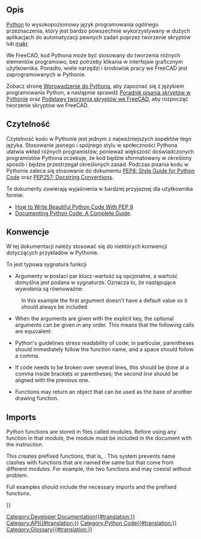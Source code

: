 <languages/>
{{TOCright}}

<span id="Description"></span>
== Opis ==

[https://www.python.org Python] to wysokopoziomowy język programowania ogólnego przeznaczenia, który jest bardzo powszechnie wykorzystywany w dużych aplikacjach do automatyzacji pewnych zadań poprzez tworzenie skryptów lub [[macros/pl|makr]].

We FreeCAD, kod Pythona może być stosowany do tworzenia różnych elementów programowo, bez potrzeby klikania w interfejsie graficznym użytkownika. Ponadto, wiele narzędzi i środowisk pracy we FreeCAD jest zaprogramowanych w Pythonie.

Zobacz stronę [[Introduction_to_Python/pl|Wprowadzenie do Pythona]], aby zapoznać się z językiem programowania Python, a następnie sprawdź [[Python_scripting_tutorial/pl|Poradnik pisania skryptów w Pythonie]] oraz [[FreeCA_Scripting_Basics/pl|Podstawy tworzenia skryptów we FreeCAD]], aby rozpocząć tworzenie skryptów we FreeCAD.

<span id="Readability"></span>
== Czytelność ==

Czytelność kodu w Pythonie jest jednym z najważniejszych aspektów tego języka. Stosowanie jasnego i spójnego stylu w społeczności Pythona ułatwia wkład różnych programistów, ponieważ większość doświadczonych programistów Pythona oczekuje, że kod będzie sformatowany w określony sposób i będzie przestrzegał określonych zasad. Podczas pisania kodu w Pythonie zaleca się stosowanie do dokumentu [https://www.python.org/dev/peps/pep-0008/ PEP8: Style Guide for Python Code] oraz [https://www.python.org/dev/peps/pep-0257/ PEP257: Docstring Conventions].

Te dokumenty zawierają wyjaśnienia w bardziej przyjaznej dla użytkownika formie:
* [https://realpython.com/python-pep8/ How to Write Beautiful Python Code With PEP 8]
* [https://realpython.com/documenting-python-code/ Documenting Python Code: A Complete Guide].

== Konwencje ==
W tej dokumentacji należy stosować się do niektórych konwencji dotyczących przykładów w Pythonie.

To jest typowa sygnatura funkcji

{{Code|code=
Wire = make_wire(pointslist, closed=False, placement=None, face=None, support=None)
}}

* Argumenty w postaci par klucz-wartość są opcjonalne, a wartość domyślna jest podana w sygnaturze. Oznacza to, że następujące wywołania są równoważne:

{{Code|code=
Wire = make_wire(pointslist, False, None, None, None)
Wire = make_wire(pointslist, False, None, None)
Wire = make_wire(pointslist, False, None)
Wire = make_wire(pointslist, False)
Wire = make_wire(pointslist)
}}

: In this example the first argument doesn't have a default value so it should always be included.

* When the arguments are given with the explicit key, the optional arguments can be given in any order. This means that the following calls are equivalent:
{{Code|code=
Wire = make_wire(pointslist, closed=False, placement=None, face=None)
Wire = make_wire(pointslist, closed=False, face=None, placement=None)
Wire = make_wire(pointslist, placement=None, closed=False, face=None)
Wire = make_wire(pointslist, support=None, closed=False, placement=None, face=None)
}}

* Python's guidelines stress readability of code; in particular, parentheses should immediately follow the function name, and a space should follow a comma.

{{Code|code=
p1 = Vector(0, 0, 0)
p2 = Vector(1, 1, 0)
p3 = Vector(2, 0, 0)
Wire = make_wire([p1, p2, p3], closed=True)
}}

* If code needs to be broken over several lines, this should be done at a comma inside brackets or parentheses; the second line should be aligned with the previous one.

{{Code|code=
a_list = [1, 2, 3,
          2, 4, 5]

Wire = make_wire(pointslist,
                False, None,
                None, None)
}}

* Functions may return an object that can be used as the base of another drawing function.
{{Code|code=
Wire = make_wire(pointslist, closed=True, face=True)
Window = make_window(Wire, name="Big window")
}}

== Imports ==

Python functions are stored in files called modules. Before using any function in that module, the module must be included in the document with the {{incode|import}} instruction.

This creates prefixed functions, that is, {{incode|module.function()}}. This system prevents name clashes with functions that are named the same but that come from different modules.
For example, the two functions {{incode|Arch.make_window()}} and {{incode|myModule.make_window()}} may coexist without problem.

Full examples should include the necessary imports and the prefixed functions.

{{Code|code=
import FreeCAD as App
import Draft

p1 = App.Vector(0, 0, 0)
p2 = App.Vector(1, 1, 0)
p3 = App.Vector(2, 0, 0)
Wire = Draft.make_wire([p1, p2, p3], closed=True)
}}

{{Code|code=
import FreeCAD as App
import Draft
import Arch

p1 = App.Vector(0, 0, 0)
p2 = App.Vector(1, 0, 0)
p3 = App.Vector(1, 1, 0)
p4 = App.Vector(0, 2, 0)
pointslist = [p1, p2, p3, p4]

Wire = Draft.make_wire(pointslist, closed=True, face=True)
Structure = Arch.make_structure(Wire, name="Big pillar")
}}

{{Powerdocnavi{{#translation:}}}}
[[Category:Developer Documentation{{#translation:}}]]
[[Category:API{{#translation:}}]]
[[Category:Python Code{{#translation:}}]]
[[Category:Glossary{{#translation:}}]]